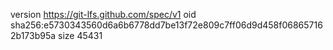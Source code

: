 version https://git-lfs.github.com/spec/v1
oid sha256:e5730343560d6a6b6778dd7be13f72e809c7ff06d9d458f068657162b173b95a
size 45431
